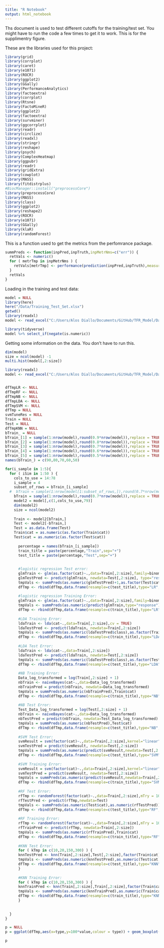 ```yaml
---
title: "R Notebook"
output: html_notebook
---
```

Ths document is used to test different cutoffs for the training/test set.  You might have to run the code a few times to get it to work. This is for the supplimentry figure. 

These are the libraries used for this project:
```r
library(grid)
library(corrplot)
library(caret)
library(e1071)
library(ROCR)
library(ggplot2)
library(GGally)
library(PerformanceAnalytics)
library(factoextra)
library(corrplot)
library(Rtsne)
library(FactoMineR)
library(ggplot2)
library(factoextra)
library(survminer)
library(ggcorrplot)
library(readr)
library(circlize)
library(readxl)
library(stringr)
library(reshape)
library(psych)
library(ComplexHeatmap)
library(ggpubr)
library(readr)
library(gridExtra)
library(cowplot)
library(MASS)
library(fitdistrplus)
#BiocManager::install("preprocessCore")
library(preprocessCore)
library(MASS)
library(class)
library(ggplot2)
library(reshape2)
library(ROCR)
library(e1071)
library(GGally)
library(klaR)
library(randomForest)
```

This is a function used to get the metrics from the perfomrance package. 
```r
summPreds <- function(inpPred,inpTruth,inpMetrNms=c("err")) {
  retVals <- numeric()
  for ( metrTmp in inpMetrNms ) {
    retVals[metrTmp] <- performance(prediction(inpPred,inpTruth),measure=metrTmp)@y.values[[1]][2]
  }
  retVals
}
```


Loading in the training and test data:
```r
model = NULL
library(here)
here("/Data/Training_Test_Set.xlsx")
getwd()
library(readxl)
model <- read_excel("C:/Users/Alos Diallo/Documents/GitHub/TFR_Model/Data/Training_Test_Set.xlsx")

library(tidyverse)
model %>% select_if(negate(is.numeric))

```

Getting some information on the data.  You don't have to run this.
```r
dim(model)
size = ncol(model) -1
multi.hist(model[,2:size]) 
```

```r

library(readxl)
model <- read_excel("C:/Users/Alos Diallo/Documents/GitHub/TFR_Model/Data/Training_Test_Set.xlsx")


dfTmpLR <- NULL
dfTmpRF <- NULL
dfTmpNB <- NULL
dfTmpLDA <- NULL
dfTmpSVM <- NULL
dfTmp = NULL
svmTuneRes = NULL
Train = NULL
Test = NULL
dfTmpKNN = NULL
bTrain_ = NULL
bTrain_[1] = sample(1:nrow(model),round(0.9*nrow(model)),replace = TRUE)
bTrain_[2] = sample(1:nrow(model),round(0.8*nrow(model)),replace = TRUE)
bTrain_[3] = sample(1:nrow(model),round(0.7*nrow(model)),replace = TRUE)
bTrain_[4] = sample(1:nrow(model),round(0.6*nrow(model)),replace = TRUE)
bTrain_[5] = sample(1:nrow(model),round(0.5*nrow(model)),replace = TRUE)
names(bTrain_) = c(90,80,70,60,50)

for(i_sample in 1:5){
  for ( iSim in 1:50 ) {
    cols_to_use = 14:78
    i_sample = 4
    subset_of_rows = bTrain_[i_sample]
  #  bTrain = sample(1:nrow(model[1:subset_of_rows,]),round(0.7*nrow(model[1:subset_of_rows,])),replace = TRUE)
    bTrain = sample(1:nrow(model),round(0.7*nrow(model)),replace = TRUE)
    model2 = model[,c(1,cols_to_use,79)]
    dim(model2)
    size = ncol(model2) 
    
    Train <- model2[bTrain,]
    Test <- model2[-bTrain,]
    Test = as.data.frame(Test)
    Train$cat = as.numeric(as.factor(Train$cat))
    Test$cat = as.numeric(as.factor(Test$cat))
      
      percentage = names(bTrain_[i_sample])
      train_title = paste(percentage,"Train",sep="+")
      test_title = paste(percentage,"Test",sep="+")
      
      
      #logistic regression Test error:
      glmTrain <- glm(as.factor(cat)~.,data=Train[,2:size],family=binomial)
      glmTestPred <- predict(glmTrain, newdata=Test[,2:size], type="response") > 0.5
      tmpVals <- summPreds(as.numeric(glmTestPred)+1,as.factor(Test$cat))
      dfTmp <- rbind(dfTmp,data.frame(resample=c(test_title),type="LR",metric=names(tmpVals),value=tmpVals))
    
      #logistic regression Training Error:
      glmTrain <- glm(as.factor(cat)~.,data=Train[,2:size],family=binomial)
      tmpVals <- summPreds(as.numeric(predict(glmTrain,type="response") > 0.5)+1,as.factor(Train$cat))
      dfTmp <- rbind(dfTmp,data.frame(resample=c(train_title),type="LR",metric=names(tmpVals),value=tmpVals))
      
      #LDA Training Error:
      ldaTrain <- lda(cat~.,data=Train[,2:size],cv = TRUE)
      ldaTestPred <- predict(ldaTrain, newdata=Train[,2:size])
      tmpVals <- summPreds(as.numeric(ldaTestPred$class),as.factor(Train$cat))
      dfTmp <- rbind(dfTmp,data.frame(resample=c(train_title),type="LDA",metric=names(tmpVals),value=tmpVals))
      
      #LDA Test Error:
      ldaTrain <- lda(cat~.,data=Train[,2:size])
      ldaTestPred <- predict(ldaTrain, newdata=Test[,2:size])
      tmpVals <- summPreds(as.numeric(ldaTestPred$class),as.factor(Test$cat))
      dfTmp <- rbind(dfTmp,data.frame(resample=c(test_title),type="LDA",metric=names(tmpVals),value=tmpVals))
      
      #NB Training Error:
      Data_log_transformed = log(Train[,2:size] + 1)
      nbTrain <- naiveBayes(cat~.,data=Data_log_transformed)
      nbTrainPred = predict(nbTrain, newdata=Data_log_transformed)
      tmpVals = summPreds(as.numeric(nbTrainPred),Train$cat)
      dfTmp <- rbind(dfTmp,data.frame(resample=c(train_title),type="NB",metric=names(tmpVals),value=tmpVals))
      
      #NB Test Error:
      Test_Data_log_transformed = log(Test[,2:size] + 1)
      nbTrain <- naiveBayes(cat~.,data=Data_log_transformed)
      nbTestPred = predict(nbTrain, newdata=Test_Data_log_transformed)
      tmpVals = summPreds(as.numeric(nbTestPred),Test$cat)
      dfTmp <- rbind(dfTmp,data.frame(resample=c(test_title),type="NB",metric=names(tmpVals),value=tmpVals))
      
      #SVM Test Error:
      svmResult = svm(factor(cat)~.,data=Train[,2:size],kernel="linear",cost = 1e+02) 
      svmTestPred = predict(svmResult, newdata=Test[,2:size])
      tmpVals = summPreds(as.numeric(predict(svmResult,newdata=Test[,2:size])),Test$cat)
      dfTmp <- rbind(dfTmp,data.frame(resample=c(test_title),type="SVM",metric=names(tmpVals),value=tmpVals))
      
      #SVM Training Error:
      svmResult = svm(factor(cat)~.,data=Train[,2:size],kernel="linear",cost = 1e+02) 
      svmTestPred = predict(svmResult, newdata=Test[,2:size])
      tmpVals = summPreds(as.numeric(predict(svmResult,newdata=Train[,2:size])),Train$cat)
      dfTmp <- rbind(dfTmp,data.frame(resample=c(train_title),type="SVM",metric=names(tmpVals),value=tmpVals))
      
      #RF Test Error:
      rfTmp <- randomForest(factor(cat)~.,data=Train[,2:size],mTry = 10)
      rfTestPred <- predict(rfTmp,newdata=Test)
      tmpVals <- summPreds(as.numeric(Test$cat),as.numeric(rfTestPred))
      dfTmp <- rbind(dfTmp,data.frame(resample=c(test_title),type="RF",metric=names(tmpVals),value=tmpVals))
      
      #RF Training Error:
      rfTmp <- randomForest(factor(cat)~.,data=Train[,2:size],mTry = 10)
      rfTrainPred <- predict(rfTmp, newdata=Train[,2:size])
      tmpVals <- summPreds(as.numeric(rfTrainPred),Train$cat)
      dfTmp <- rbind(dfTmp,data.frame(resample=c(train_title),type="RF",metric=names(tmpVals),value=tmpVals))
      
      #KNN Test Error:
      for ( kTmp in c(10,20,150,300) ) {
      knnTestPred <- knn(Train[,2:size],Test[,2:size],factor(Train$cat),k=kTmp)
      tmpVals <- summPreds(as.numeric(knnTestPred),as.numeric(Test$cat))
      dfTmp <- rbind(dfTmp,data.frame(resample=c(test_title),type="KNN",metric=names(tmpVals),value=tmpVals))
      }
      
      #KNN Training Error:
      for ( kTmp in c(10,20,150,300) ) {
      knnTrainPred <- knn(Train[,2:size],Train[,2:size],factor(Train$cat),k=kTmp)
      tmpVals <- summPreds(as.numeric(knnTrainPred),as.numeric(Train$cat))
      dfTmp <- rbind(dfTmp,data.frame(resample=c(train_title),type="KNN",metric=names(tmpVals),value=tmpVals))
      }
      
    
  }
}
```


```r
p = NULL
p = ggplot(dfTmp,aes(x=type,y=100*value,colour = type)) + geom_boxplot(fill="white") + geom_point() + facet_wrap(~resample+metric,ncol=4,scales="free") + xlab("") + ylab("") + theme(axis.text.x = element_text(angle = 90, hjust = 1)) + theme_bw()
```


```r
p
```